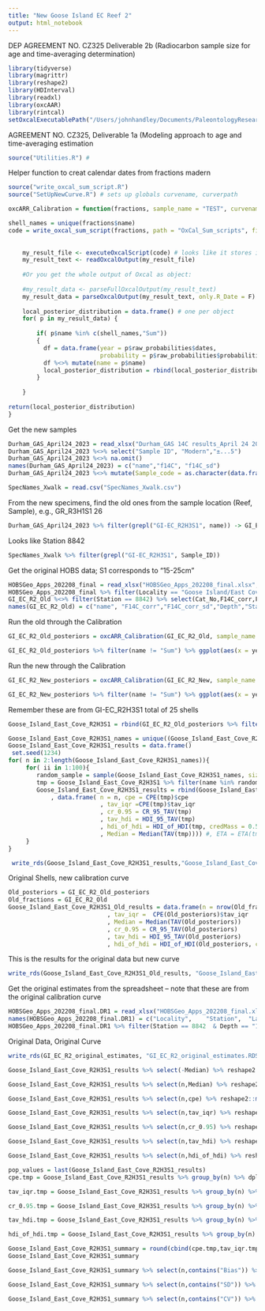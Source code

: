 ```yaml
---
title: "New Goose Island EC Reef 2"
output: html_notebook
---
```

DEP AGREEMENT NO. CZ325 Deliverable 2b (Radiocarbon sample size for age and time-averaging determination)
```r
library(tidyverse)
library(magrittr)
library(reshape2)
library(HDInterval)
library(readxl)
library(oxcAAR)
library(rintcal)
setOxcalExecutablePath("/Users/johnhandley/Documents/PaleontologyResearch/Oysters/HOBS/Contract work/OxCal/bin/OxCalMac")
```
AGREEMENT NO. CZ325, Deliverable 1a (Modeling approach to age and time-averaging estimation
```r
source("Utilities.R") # 
```


Helper function to creat calendar dates from fractions madern
```r
source("write_oxcal_sum_script.R")
source("SetUpNewCurve.R") # sets up globals curvename, curverpath

oxcARR_Calibration = function(fractions, sample_name = "TEST", curvename = "HOBS_14C_CalCurve_PredictedVals_20230524",curvepath = "/Users/johnhandley/Documents/PaleontologyResearch/Oysters/HOBS/Contract work/Comparisons/Kowalewski_NP/Curves/HOBS_14C_CalCurve_PredictedVals_20230524.14c"){

shell_names = unique(fractions$name)
code = write_oxcal_sum_script(fractions, path = "OxCal_Sum_scripts", filename = sample_name,curvename = curvename,curvepath = curvepath)
    
    
    my_result_file <- executeOxcalScript(code) # looks like it stores it in JSON
    my_result_text <- readOxcalOutput(my_result_file)
    
    #Or you get the whole output of Oxcal as object:
    
    #my_result_data <- parseFullOxcalOutput(my_result_text)
    my_result_data = parseOxcalOutput(my_result_text, only.R_Date = F)
    
    local_posterior_distribution = data.frame() # one per object
    for( p in my_result_data) {
      
        if( p$name %in% c(shell_names,"Sum"))
        {
          df = data.frame(year = p$raw_probabilities$dates,
                          probability = p$raw_probabilities$probabilities/sum( p$raw_probabilities$probabilities))
          df %<>% mutate(name = p$name)
          local_posterior_distribution = rbind(local_posterior_distribution, df)
        }
      
    }
    
return(local_posterior_distribution)
}
```

Get the new samples

```r
Durham_GAS_April24_2023 = read_xlsx("Durham_GAS 14C results_April 24 2023.xlsx", skip = 1)
Durham_GAS_April24_2023 %<>% select("Sample ID", "Modern","±...5")
Durham_GAS_April24_2023 %<>% na.omit()
names(Durham_GAS_April24_2023) = c("name","f14C", "f14C_sd")
Durham_GAS_April24_2023 %<>% mutate(Sample_code = as.character(data.frame(strsplit(name, " "))[1,]))
```

```r
SpecNames_Xwalk = read.csv("SpecNames_Xwalk.csv")
```

From the new  specimens, find the old ones from the sample location (Reef, Sample), e.g., GR_R3H1S1 26
```r
Durham_GAS_April24_2023 %>% filter(grepl("GI-EC_R2H3S1", name)) -> GI_EC_R2_New
```

Looks like Station 8842
```r
SpecNames_Xwalk %>% filter(grepl("GI-EC_R2H3S1", Sample_ID))
```

Get the original HOBS data; S1 corresponds to "15-25cm"
```r

HOBSGeo_Apps_202208_final = read_xlsx("HOBSGeo_Apps_202208_final.xlsx", sheet = "DR3", skip = 31 )
HOBSGeo_Apps_202208_final %>% filter(Locality == "Goose Island/East Cove" & Depth == "15-25cm") -> GI_EC_R2_Old
GI_EC_R2_Old %<>% filter(Station == 8842) %>% select(Cat_No,F14C_corr,F14C_corr_sd,Depth,Station)
names(GI_EC_R2_Old) = c("name", "F14C_corr","F14C_corr_sd","Depth","Station")
```

Run the old through the Calibration
```r
GI_EC_R2_Old_posteriors = oxcARR_Calibration(GI_EC_R2_Old, sample_name = "GI_EC_R2_Old")
```

```r
GI_EC_R2_Old_posteriors %>% filter(name != "Sum") %>% ggplot(aes(x = year, y = probability, color = name)) + geom_line(show.legend = FALSE) #+ xlim(c(1950,2020))
```

Run the new through the Calibration
```r
GI_EC_R2_New_posteriors = oxcARR_Calibration(GI_EC_R2_New, sample_name = "GI_EC_R2_New")
```

```r
GI_EC_R2_New_posteriors %>% filter(name != "Sum") %>% ggplot(aes(x = year, y = probability, color = name)) + geom_line(show.legend = FALSE) #+ xlim(c(1950,2020))
```
Remember these are from GI-EC_R2H3S1
total of 25 shells
```r
Goose_Island_East_Cove_R2H3S1 = rbind(GI_EC_R2_Old_posteriors %>% filter(name != "Sum"),GI_EC_R2_New_posteriors %>% filter(name != "Sum"))
```

```r
Goose_Island_East_Cove_R2H3S1_names = unique((Goose_Island_East_Cove_R2H3S1  %>% select(name))$name) 
Goose_Island_East_Cove_R2H3S1_results = data.frame()
 set.seed(1234)
for( n in 2:length(Goose_Island_East_Cove_R2H3S1_names)){
     for( ii in 1:100){
        random_sample = sample(Goose_Island_East_Cove_R2H3S1_names, size = n, replace = FALSE)
        tmp = Goose_Island_East_Cove_R2H3S1 %>% filter(name %in% random_sample)
        Goose_Island_East_Cove_R2H3S1_results = rbind(Goose_Island_East_Cove_R2H3S1_results
            , data.frame( n = n, cpe = CPE(tmp)$cpe
                          , tav_iqr =CPE(tmp)$tav_iqr
                          , cr_0.95 = CR_95_TAV(tmp)
                          , tav_hdi = HDI_95_TAV(tmp)
                          , hdi_of_hdi = HDI_of_HDI(tmp, credMass = 0.5)
                          , Median = Median(TAV(tmp)))) #, ETA = ETA(tmp) ))
     }
}

```

```r
 write_rds(Goose_Island_East_Cove_R2H3S1_results,"Goose_Island_East_Cove_R2H3S1_results.RDS")
```
Original Shells, new calibration curve
```r
Old_posteriors = GI_EC_R2_Old_posteriors
Old_fractions = GI_EC_R2_Old
Goose_Island_East_Cove_R2H3S1_Old_results = data.frame(n = nrow(Old_fractions), cpe = CPE(Old_posteriors)$cpe
                            , tav_iqr =  CPE(Old_posteriors)$tav_iqr
                            , Median = Median(TAV(Old_posteriors))
                            , cr_0.95 = CR_95_TAV(Old_posteriors)
                            , tav_hdi = HDI_95_TAV(Old_posteriors)
                            , hdi_of_hdi = HDI_of_HDI(Old_posteriors, credMass = 0.5))
```

This is the results for the original data but new curve
```r
write_rds(Goose_Island_East_Cove_R2H3S1_Old_results, "Goose_Island_East_Cove_R2H3S1_Old_Data_New_Curve_results.RDS")
```
Get the original estimates from the spreadsheet -- note that these are from the original calibration curve
```r
HOBSGeo_Apps_202208_final.DR1 = read_xlsx("HOBSGeo_Apps_202208_final.xlsx", sheet = "DR1", skip = 21 )
names(HOBSGeo_Apps_202208_final.DR1) = c("Locality",	"Station",	"Lat",	"Lon",	"IGSN",	"Depth",	"N", "Median",	"Min",	"Max","IQR_AER",	"IQR_TAV",	"IQR_CPE")
HOBSGeo_Apps_202208_final.DR1 %>% filter(Station == 8842  & Depth == "15-25cm" ) %>% select(N, Median,IQR_TAV,IQR_CPE) %>% data.frame() -> GI_EC_R2_original_estimates
```
Original Data, Original Curve
```r
write_rds(GI_EC_R2_original_estimates, "GI_EC_R2_original_estimates.RDS")
```

```r
Goose_Island_East_Cove_R2H3S1_results %>% select(-Median) %>% reshape2::melt("n") %>% ggplot(aes(x = n, y = value)) + geom_jitter(width = 0.2) + geom_smooth(color = "orange") + facet_wrap(~variable) + ggtitle("New Goose Island/East Cove Reef 2")
```

```r
Goose_Island_East_Cove_R2H3S1_results %>% select(n,Median) %>% reshape2::melt("n") %>% ggplot(aes(x = n, y = value)) + geom_jitter(width = 0.2, alpha =0.1, size = 0.5) + geom_smooth(color = "orange") + geom_jitter(data = G_EC_R$_original_estimates, aes(x = N, y = Median,color = "Original Curve"),  size = 2) + geom_point(data = Goose_Island_East_Cove_R2H3S1_Old_results, aes(x = n, y = Median, color = "New Curve"), size = 2) + ggtitle("New Goose Island/East Cove Reef 2") + ylab("Median")
```

```r
Goose_Island_East_Cove_R2H3S1_results %>% select(n,cpe) %>% reshape2::melt("n") %>% ggplot(aes(x = n, y = value)) + geom_jitter(width = 0.2, alpha =0.1, size = 0.5) + geom_smooth(color = "orange") + geom_point(data = G_EC_R$_original_estimates, aes(x = N, y = IQR_CPE,color = "Original Curve"), size = 2)  + geom_point(data = Goose_Island_East_Cove_R2H3S1_Old_results, aes(x = n, y = cpe, color = "New Curve"), size = 2) + ggtitle("New Goose Island/East Cove Reef 2") + ylab("IQR_CPE")
```

```r
Goose_Island_East_Cove_R2H3S1_results %>% select(n,tav_iqr) %>% reshape2::melt("n") %>% ggplot(aes(x = n, y = value)) + geom_jitter(width = 0.2, alpha =0.1, size = 0.5) + geom_smooth(color = "orange") + geom_jitter(data = G_EC_R$_original_estimates, aes(x = N, y = IQR_TAV,color = "Original Curve"),  size = 2) + geom_point(data = Goose_Island_East_Cove_R2H3S1_Old_results, aes(x = n, y = tav_iqr, color = "New Curve"), size = 2)  + ggtitle("New Goose Island/East Cove Reef 2") + ylab("IQR_TAV")
```

```r
Goose_Island_East_Cove_R2H3S1_results %>% select(n,cr_0.95) %>% reshape2::melt("n") %>% ggplot(aes(x = n, y = value)) + geom_jitter(width = 0.2, alpha =0.1, size = 0.5) + geom_smooth(color = "orange")  + geom_point(data = Goose_Island_East_Cove_R2H3S1_Old_results, aes(x = n, y = cr_0.95, color = "New Curve"), size = 2) + ggtitle("New Goose Island/East Cove Reef 2") + ylab("cr_0.95")
```


```r
Goose_Island_East_Cove_R2H3S1_results %>% select(n,tav_hdi) %>% reshape2::melt("n") %>% ggplot(aes(x = n, y = value)) + geom_jitter(width = 0.2, alpha =0.1, size = 0.5) + geom_smooth(color = "orange")  + geom_point(data = Goose_Island_East_Cove_R2H3S1_Old_results, aes(x = n, y = tav_hdi, color = "New Curve"), size = 2) + ggtitle("New Goose Island/East Cove Reef 2") + ylab("tav_hdi")
```

```r
Goose_Island_East_Cove_R2H3S1_results %>% select(n,hdi_of_hdi) %>% reshape2::melt("n") %>% ggplot(aes(x = n, y = value)) + geom_jitter(width = 0.2, alpha =0.1, size = 0.5) + geom_smooth(color = "orange")  + geom_point(data = Goose_Island_East_Cove_R2H3S1_Old_results, aes(x = n, y = hdi_of_hdi, color = "New Curve"), size = 2)  + ggtitle("New Goose Island/East Cove Reef 2") + ylab("hdi_of_hdi")
```




```r
pop_values = last(Goose_Island_East_Cove_R2H3S1_results)
cpe.tmp = Goose_Island_East_Cove_R2H3S1_results %>% group_by(n) %>% dplyr::summarize( cpe_Bias = Bias(cpe, pop_values$cpe), cpe_SD = StandardDeviation(cpe, pop_values$cpe), cpe_CV =  StandardDeviation(cpe, pop_values$cpe)/pop_values$cpe)

tav_iqr.tmp = Goose_Island_East_Cove_R2H3S1_results %>% group_by(n) %>% dplyr::summarize( tav_iqr_Bias = Bias(tav_iqr, pop_values$tav_iqr), tav_iqr_SD = StandardDeviation(tav_iqr, pop_values$tav_iqr), tav_iqr_CV =  StandardDeviation(tav_iqr, pop_values$tav_iqr)/pop_values$tav_iqr) %>% select(-n)

cr_0.95.tmp = Goose_Island_East_Cove_R2H3S1_results %>% group_by(n) %>% dplyr::summarize( cr_0.95_Bias = Bias(cr_0.95, pop_values$cr_0.95), cr_0.95_SD = StandardDeviation(cr_0.95, pop_values$cr_0.95), cr_0.95_CV =  StandardDeviation(cr_0.95, pop_values$cr_0.95)/pop_values$cr_0.95)%>% select(-n)

tav_hdi.tmp = Goose_Island_East_Cove_R2H3S1_results %>% group_by(n) %>% dplyr::summarize( tav_hdi_Bias = Bias(tav_hdi, pop_values$tav_hdi), tav_hdi_SD = StandardDeviation(tav_hdi, pop_values$tav_hdi), tav_hdi_CV =  StandardDeviation(tav_hdi, pop_values$tav_hdi)/pop_values$tav_hdi)%>% select(-n)

hdi_of_hdi.tmp = Goose_Island_East_Cove_R2H3S1_results %>% group_by(n) %>% dplyr::summarize( hdi_of_hdi_Bias = Bias(hdi_of_hdi, pop_values$hdi_of_hdi), hdi_of_hdi_SD = StandardDeviation(hdi_of_hdi, pop_values$hdi_of_hdi), hdi_of_hdi_CV =  StandardDeviation(hdi_of_hdi, pop_values$hdi_of_hdi)/pop_values$hdi_of_hdi)%>% select(-n)

Goose_Island_East_Cove_R2H3S1_summary = round(cbind(cpe.tmp,tav_iqr.tmp,cr_0.95.tmp,tav_hdi.tmp), 3)
Goose_Island_East_Cove_R2H3S1_summary
```

```r
Goose_Island_East_Cove_R2H3S1_summary %>% select(n,contains("Bias")) %>% melt("n") %>% ggplot(aes(x = n, y = value, color = variable)) + geom_line()+ ylab("Bias") + ggtitle("Goose Island/East Cove Reef 2")
```
```r
Goose_Island_East_Cove_R2H3S1_summary %>% select(n,contains("SD")) %>% melt("n") %>% ggplot(aes(x = n, y = value, color = variable)) + geom_line() + ylab("SD")+ ggtitle("Goose Island/East Cove Reef 2")
```

```r
Goose_Island_East_Cove_R2H3S1_summary %>% select(n,contains("CV")) %>% melt("n") %>% ggplot(aes(x = n, y = value, color = variable)) + geom_line()+ ylab("CV")+ ggtitle("Goose Island/East Cove Reef 2")
```
